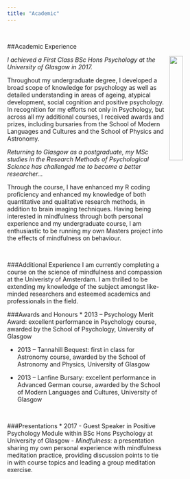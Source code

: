 ```yaml
---
title: "Academic"
---
```

<br>

##Academic Experience

<img src="images/Academic1.jpg" style="width: 25%; float: right; padding-left: 10px;">

*I achieved a First Class BSc Hons Psychology at the University of Glasgow in 2017.*

Throughout my undergraduate degree, I developed a broad scope of knowledge for psychology as well as detailed understanding in areas of ageing, atypical development, social cognition and positive psychology. In recognition for my efforts not only in Psychology, but across all my additional courses, I received awards and prizes, including bursaries from the School of Modern Languages and Cultures and the School of Physics and Astronomy. 

*Returning to Glasgow as a postgraduate, my MSc studies in the Research Methods of Psychological Science has challenged me to become a better researcher...*

Through the course, I have enhanced my R coding proficiency and enhanced my knowledge of both quantitative and qualitative research methods, in addition to brain imaging techniques. Having being interested in mindfulness through both personal experience and my undergraduate course, I am enthusiastic to be running my own Masters project into the effects of mindfulness on behaviour.

<br>

###Additional Experience
I am currently completing a course on the science of mindfulness and compassion at the Univeristy of Amsterdam. I am thrilled to be extending my knowledge of the subject amongst like-minded researchers and esteemed academics and professionals in the field.

###Awards and Honours
* 2013 – Psychology Merit Award: excellent performance in Psychology course, awarded by the School of Psychology, University of Glasgow

* 2013 – Tannahill Bequest: first in class for Astronomy course, awarded by the School of Astronomy and Physics, University of Glasgow

* 2013 – Lanfine Bursary: excellent performance in Advanced German course, awarded by the School of Modern Languages and Cultures, University of Glasgow

<br>

###Presentations
* 2017 - Guest Speaker in Positive Psychology Module within BSc Hons Psychology at University of Glasgow - *Mindfulness*: a presentation sharing my own personal experience with mindfulness meditation practice, providing discussion points to tie in with course topics and leading a group meditation exercise.